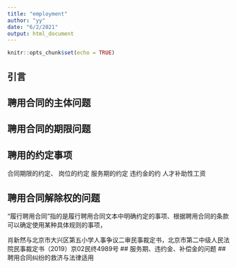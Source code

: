 ```yaml
---
title: "employment"
author: "yy"
date: "6/2/2021"
output: html_document
---
```


```r
knitr::opts_chunk$set(echo = TRUE)
```

## 引言
## 聘用合同的主体问题

## 聘用合同的期限问题
## 聘用的约定事项

合同期限的约定、
岗位的约定
服务期的约定
违约金的约
人才补助性工资

## 聘用合同解除权的问题

“履行聘用合同”指的是履行聘用合同文本中明确约定的事项、根据聘用合同的条款可以确定使用某种具体规则的事项，

肖新然与北京市大兴区第五小学人事争议二审民事裁定书，北京市第二中级人民法院民事裁定书（2019）京02民终4989号
## 服务期、违约金、补偿金的问题
## 聘用合同纠纷的救济与法律适用
